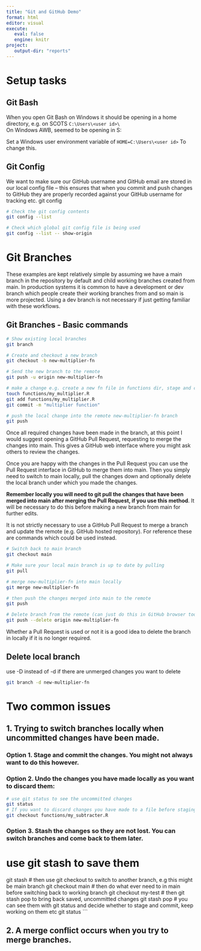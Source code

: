 ```yaml
---
title: "Git and GitHub Demo"
format: html
editor: visual
execute: 
   eval: false
   engine: knitr
project:
   output-dir: "reports"
---
```

# Setup tasks
## Git Bash

When you open Git Bash on Windows it should be opening in a home directory, e.g. on SCOTS `C:\Users\<user id>\`\
On Windows AWB, seemed to be opening in S:

Set a Windows user environment variable of `HOME=C:\Users\<user id>` To change this.

## Git Config

We want to make sure our GitHub username and GitHub email are stored in our local config file -- this ensures that when you commit and push changes to GitHub they are properly recorded against your GitHub username for tracking etc. git config

```bash
# Check the git config contents
git config --list

# Check which global git config file is being used
git config --list -- show-origin

```

# Git Branches
These examples are kept relatively simple by assuming we have a main branch in the repository by default and child working branches created from main. In production systems it is common to have a development or dev branch which people create their working branches from and so main is more projected. Using a dev branch is not necessary if just getting familiar with these workflows.

## Git Branches - Basic commands
```bash
# Show existing local branches
git branch

# Create and checkout a new branch
git checkout -b new-multiplier-fn

# Send the new branch to the remote
git push -u origin new-multiplier-fn

# make a change e.g. create a new fn file in functions dir, stage and commit
touch functions/my_multiplier.R
git add functions/my_multiplier.R
git commit -m "multiplier function"

# push the local change into the remote new-multiplier-fn branch
git push
```
Once all required changes have been made in the branch, at this point I would suggest opening a GitHub Pull Request, requesting to merge the changes into main. This gives a GitHub web interface where you might ask others to review the changes.  

Once you are happy with the changes in the Pull Request you can use the Pull Request interface in GitHub to merge them into main. Then you simply need to switch to main locally, pull the changes down and optionally delete the local branch under which you made the changes.  

**Remember locally you will need to git pull the changes that have been merged into main after merging the Pull Request, if you use this method**. It will be necessary to do this before making a new branch from main for further edits.
 
It is not strictly necessary to use a GitHub Pull Request to merge a branch and update the remote (e.g. GitHub hosted repository). For reference these are commands which could be used instead.


```bash
# Switch back to main branch
git checkout main

# Make sure your local main branch is up to date by pulling
git pull

# merge new-multiplier-fn into main locally
git merge new-multiplier-fn

# then push the changes merged into main to the remote
git push

# Delete branch from the remote (can just do this in GitHub browser too)
git push --delete origin new-multiplier-fn
```
Whether a Pull Request is used or not it is a good idea to delete the branch in locally if it is no longer required.

## Delete local branch
use -D instead of -d if there are unmerged changes you want to delete
```bash
git branch -d new-multiplier-fn

```

# Two common issues
## 1. Trying to switch branches locally when uncommitted changes have been made.
### Option 1. Stage and commit the changes. You might not always want to do this however.

### Option 2. Undo the changes you have made locally as you want to discard them:
```bash
# use git status to see the uncommitted changes
git status
# If you want to discard changes you have made to a file before staging and committing them use git checkout filename
git checkout functions/my_subtracter.R
```
### Option 3. Stash the changes so they are not lost. You can switch branches and come back to them later.
# use git stash to save them
git stash
# then use git checkout to switch to another branch, e.g this might be main branch
git checkout main
# then do what ever need to in main before switching back to working branch
git checkout my-test
# then git stash pop to bring back saved, uncommitted changes
git stash pop
# you can see them with git status and decide whether to stage and commit, keep working on them etc
git status
```

## 2. A merge conflict occurs when you try to merge branches.
